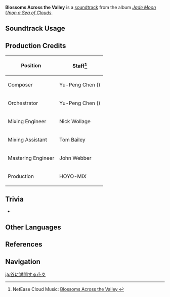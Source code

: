 {{Soundtrack Infobox
|image          = Jade Moon Upon a Sea of Clouds.png
|album          = Jade Moon Upon a Sea of Clouds
|disc           = 1
|number         = 17
|featured       =
|featured2      =
|featured3      =
|featured_disc  =
|featured_disc2 =
|featured_disc3 =
|youtube_id     = 8eH4vN4wgn0
|spotify_id     = 5E5pYqNZqlRWYxr7OwQTQB
|previous       = Flows of Jade-Like Water
|next           = Flow of Mildness
}}
'''Blossoms Across the Valley''' is a [[soundtrack]] from the album ''[[Jade Moon Upon a Sea of Clouds]]''.

==Soundtrack Usage==
{{Soundtrack Usage
|location = Bishui Plain
}}

==Production Credits==
{| class="wikitable"
! Position
! Staff<ref>NetEase Cloud Music: [https://music.163.com/#/song?id=1492275673 Blossoms Across the Valley {{zh|幽谷多芳草}}]</ref>
|-
! Composer
| Yu-Peng Chen ({{zh|陈致逸}})
|-
! Orchestrator
| Yu-Peng Chen ({{zh|陈致逸}})
|-
! Mixing Engineer
| Nick Wollage
|-
! Mixing Assistant
| Tom Bailey
|-
! Mastering Engineer
| John Webber
|-
! Production
| HOYO-MiX
|}

==Trivia==
* {{Transclude|Mild Waves|BishuiTheme2|section=1}}

==Other Languages==
{{Other Languages
|en      = Blossoms Across the Valley
|zhs     = 幽谷多芳草
|zhs_rm  = Yōugǔ Duō Fāngcǎo
|zht     = 幽谷多芳草
|zht_rm  = Yōugǔ Duō Fāngcǎo
|zh_tl   = The Many Fragrant Plants in the Shadowed Ravine
|ja      = 谷に満開する花々
|ja_rm   = Tani ni Mankai-suru Hanabana
|ja_tl   = Flowers in Full Bloom in the Valley
}}

==References==
{{Reflist}}

==Navigation==
{{Soundtrack Navbox|Jade Moon Upon a Sea of Clouds}}

[[ja:谷に満開する花々]]